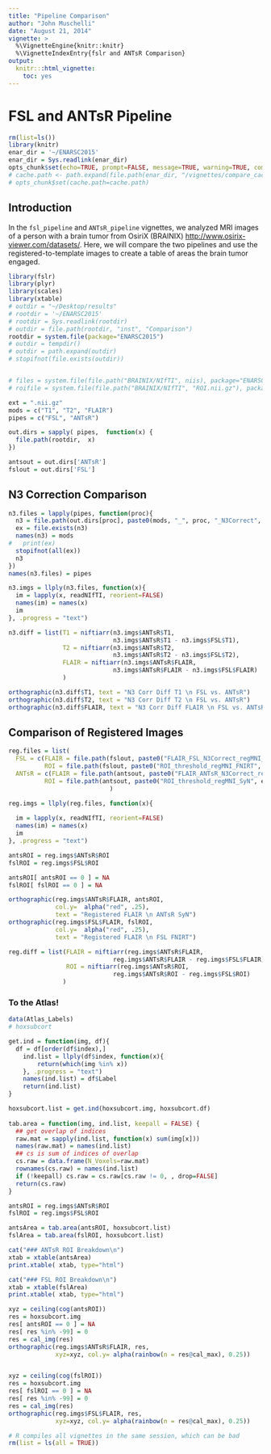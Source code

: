 ```yaml
---
title: "Pipeline Comparison"
author: "John Muschelli"
date: "August 21, 2014"
vignette: >
  %\VignetteEngine{knitr::knitr}
  %\VignetteIndexEntry{fslr and ANTsR Comparison}
output:
  knitr:::html_vignette:
    toc: yes
---
```


# FSL and ANTsR Pipeline


```r
rm(list=ls())
library(knitr)
enar_dir = '~/ENARSC2015'
enar_dir = Sys.readlink(enar_dir)
opts_chunk$set(echo=TRUE, prompt=FALSE, message=TRUE, warning=TRUE, comment="")
# cache.path <- path.expand(file.path(enar_dir, "/vignettes/compare_cache/"))
# opts_chunk$set(cache.path=cache.path)
```


## Introduction

In the `fsl_pipeline` and `ANTsR_pipeline` vignettes, we analyzed MRI images of a person with a brain tumor from OsiriX (BRAINIX) [http://www.osirix-viewer.com/datasets/](http://www.osirix-viewer.com/datasets/).  Here, we will compare the two pipelines and use the registered-to-template images to create a table of areas the brain tumor engaged.

```r
library(fslr)
library(plyr)
library(scales)
library(xtable)
# outdir = "~/Desktop/results"
# rootdir = '~/ENARSC2015'
# rootdir = Sys.readlink(rootdir)
# outdir = file.path(rootdir, "inst", "Comparison")
rootdir = system.file(package="ENARSC2015")
# outdir = tempdir()
# outdir = path.expand(outdir)
# stopifnot(file.exists(outdir))


# files = system.file(file.path("BRAINIX/NIfTI", niis), package="ENARSC2015")
# roifile = system.file(file.path("BRAINIX/NIfTI", "ROI.nii.gz"), package="ENARSC2015")

ext = ".nii.gz"
mods = c("T1", "T2", "FLAIR")
pipes = c("FSL", "ANTsR")

out.dirs = sapply( pipes,  function(x) {
  file.path(rootdir,  x)
})

antsout = out.dirs['ANTsR']
fslout = out.dirs['FSL']
```

## N3 Correction Comparison

```r
n3.files = lapply(pipes, function(proc){
  n3 = file.path(out.dirs[proc], paste0(mods, "_", proc, "_N3Correct", ext))
  ex = file.exists(n3)
  names(n3) = mods
#   print(ex)
  stopifnot(all(ex))  
  n3
})
names(n3.files) = pipes

n3.imgs = llply(n3.files, function(x){
  im = lapply(x, readNIfTI, reorient=FALSE)
  names(im) = names(x)
  im
}, .progress = "text")

n3.diff = list(T1 = niftiarr(n3.imgs$ANTsR$T1, 
                             n3.imgs$ANTsR$T1 - n3.imgs$FSL$T1),
               T2 = niftiarr(n3.imgs$ANTsR$T2, 
                             n3.imgs$ANTsR$T2 - n3.imgs$FSL$T2),
               FLAIR = niftiarr(n3.imgs$ANTsR$FLAIR, 
                             n3.imgs$ANTsR$FLAIR - n3.imgs$FSL$FLAIR)
               )

```

```r
orthographic(n3.diff$T1, text = "N3 Corr Diff T1 \n FSL vs. ANTsR")
orthographic(n3.diff$T2, text = "N3 Corr Diff T2 \n FSL vs. ANTsR")
orthographic(n3.diff$FLAIR, text = "N3 Corr Diff FLAIR \n FSL vs. ANTsR")
```

## Comparison of Registered Images



```r
reg.files = list(
  FSL = c(FLAIR = file.path(fslout, paste0("FLAIR_FSL_N3Correct_regMNI_FNIRT", ext)), 
          ROI = file.path(fslout, paste0("ROI_threshold_regMNI_FNIRT", ext))),
  ANTsR = c(FLAIR = file.path(antsout, paste0("FLAIR_ANTsR_N3Correct_regMNI_SyN", ext)), 
          ROI = file.path(antsout, paste0("ROI_threshold_regMNI_SyN", ext)))
                            )

reg.imgs = llply(reg.files, function(x){
  
  im = lapply(x, readNIfTI, reorient=FALSE)
  names(im) = names(x)
  im
}, .progress = "text")

```


```r

antsROI = reg.imgs$ANTsR$ROI
fslROI = reg.imgs$FSL$ROI

antsROI[ antsROI == 0 ] = NA
fslROI[ fslROI == 0 ] = NA

orthographic(reg.imgs$ANTsR$FLAIR, antsROI,
             col.y=  alpha("red", .25),
             text = "Registered FLAIR \n ANTsR SyN")
orthographic(reg.imgs$FSL$FLAIR, fslROI,
             col.y=  alpha("red", .25),             
             text = "Registered FLAIR \n FSL FNIRT")

reg.diff = list(FLAIR = niftiarr(reg.imgs$ANTsR$FLAIR, 
                             reg.imgs$ANTsR$FLAIR - reg.imgs$FSL$FLAIR),
                ROI = niftiarr(reg.imgs$ANTsR$ROI, 
                             reg.imgs$ANTsR$ROI - reg.imgs$FSL$ROI)
               )
```


### To the Atlas!

```r

data(Atlas_Labels)
# hoxsubcort

get.ind = function(img, df){
  df = df[order(df$index),]
	ind.list = llply(df$index, function(x){
		return(which(img %in% x))
	}, .progress = "text")
	names(ind.list) = df$Label
	return(ind.list)
}

hoxsubcort.list = get.ind(hoxsubcort.img, hoxsubcort.df)
  
tab.area = function(img, ind.list, keepall = FALSE) {
  ## get overlap of indices
  raw.mat = sapply(ind.list, function(x) sum(img[x]))
  names(raw.mat) = names(ind.list)
  ## cs is sum of indices of overlap
  cs.raw = data.frame(N_Voxels=raw.mat) 
  rownames(cs.raw) = names(ind.list)
  if (!keepall) cs.raw = cs.raw[cs.raw != 0, , drop=FALSE]
  return(cs.raw)
}

antsROI = reg.imgs$ANTsR$ROI
fslROI = reg.imgs$FSL$ROI

antsArea = tab.area(antsROI, hoxsubcort.list)
fslArea = tab.area(fslROI, hoxsubcort.list)

```

```r
cat("### ANTsR ROI Breakdown\n")
xtab = xtable(antsArea)
print.xtable( xtab, type="html")

cat("### FSL ROI Breakdown\n")
xtab = xtable(fslArea)
print.xtable( xtab, type="html")

```


```r
xyz = ceiling(cog(antsROI))
res = hoxsubcort.img
res[ antsROI == 0 ] = NA
res[ res %in% -99] = 0
res = cal_img(res)
orthographic(reg.imgs$ANTsR$FLAIR, res, 
             xyz=xyz, col.y= alpha(rainbow(n = res@cal_max), 0.25))


xyz = ceiling(cog(fslROI))
res = hoxsubcort.img
res[ fslROI == 0 ] = NA
res[ res %in% -99] = 0
res = cal_img(res)
orthographic(reg.imgs$FSL$FLAIR, res, 
             xyz=xyz, col.y= alpha(rainbow(n = res@cal_max), 0.25))
```

```r
# R compiles all vignettes in the same session, which can be bad
rm(list = ls(all = TRUE))
```